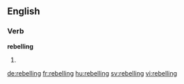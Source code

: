 ==English==

===Verb===
'''rebelling'''
# {{present participle of|rebel}}

[[de:rebelling]]
[[fr:rebelling]]
[[hu:rebelling]]
[[sv:rebelling]]
[[vi:rebelling]]